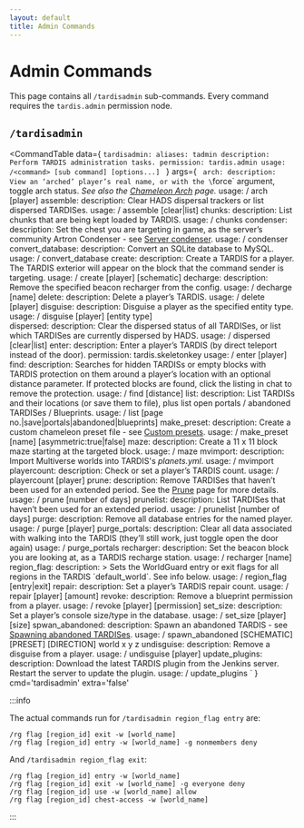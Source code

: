 ```yaml
---
layout: default
title: Admin Commands
---
```



# Admin Commands

This page contains all `/tardisadmin` sub-commands. Every command requires the `tardis.admin` permission node.

## `/tardisadmin`

<CommandTable data={
`tardisadmin:
    aliases: tadmin
    description: Perform TARDIS administration tasks.
    permission: tardis.admin
    usage: /<command> [sub command] [options...]
    `
}
args={
    `
    arch:
      description: View an ‘arched’ player’s real name, or with the \`force\` argument, toggle arch status. _See also the [Chameleon Arch](chameleon-arch) page._
      usage: /<command> arch [player] <force>
    assemble:
      description: Clear HADS dispersal trackers or list dispersed TARDISes.
      usage: /<command> assemble [clear|list]
    chunks:
      description: List chunks that are being kept loaded by TARDIS.
      usage: /<command> chunks
    condenser:
      description: Set the chest you are targeting in game, as the server’s community Artron Condenser - see [Server condenser](../condenser#server-condenser).
      usage: /<command> condenser
    convert_database:
      description: Convert an SQLite database to MySQL.
      usage: /<command> convert_database
    create:
      description: Create a TARDIS for a player. The TARDIS exterior will appear on the block that the command sender is targeting.
      usage: /<command> create [player] [schematic] <wall> <floor>
    decharge:
      description: Remove the specified beacon recharger from the config.
      usage: /<command> decharge [name]
    delete:
      description: Delete a player’s TARDIS.
      usage: /<command> delete [player]
    disguise:
      description: Disguise a player as the specified entity type.
      usage: /<command> disguise [player] [entity type]    
    dispersed:
      description: Clear the dispersed status of all TARDISes, or list which TARDISes are currently dispersed by HADS.
      usage: /<command> dispersed [clear|list]
    enter:
      description: Enter a player’s TARDIS (by direct teleport instead of the door).
      permission: tardis.skeletonkey
      usage: /<command> enter [player]
    find:
      description: Searches for hidden TARDISs or empty blocks with TARDIS protection on them around a player’s location with an optional distance parameter. If protected blocks are found, click the listing in chat to remove the protection.
      usage: /<command> find [distance]
    list:
      description: List TARDISs and their locations (or save them to file), plus list open portals / abandoned TARDISes / Blueprints.
      usage: /<command> list [page no.|save|portals|abandoned|blueprints] <blueprint type>
    make_preset:
      description: Create a custom chameleon preset file - see [Custom presets](custom-preset).
      usage: /<command> make_preset [name] [asymmetric:true|false]
    maze:
      description: Create a 11 x 11 block maze starting at the targeted block.
      usage: /<command> maze
    mvimport:
      description: Import Multiverse worlds into TARDIS's _planets.yml_.
      usage: /<command> mvimport
    playercount:
      description: Check or set a player’s TARDIS count.
      usage: /<command> playercount [player] <count>
    prune:
      description: Remove TARDISes that haven’t been used for an extended period.
        See the [Prune](prune) page for more details.
      usage: /<command> prune [number of days]
    prunelist:
      description: List TARDISes that haven’t been used for an extended period.
      usage: /<command> prunelist [number of days]
    purge:
      description: Remove all database entries for the named player.
      usage: /<command> purge [player]
    purge_portals:
      description: Clear all data associated with walking into the TARDIS (they’ll still work, just toggle open the door again)
      usage: /<command> purge_portals
    recharger:
      description: Set the beacon block you are looking at, as a TARDIS recharge station.
      usage: /<command> recharger [name]
    region_flag:
      description: >
        Sets the WorldGuard entry or exit flags for all regions in the TARDIS \`default_world\`. See info below.
      usage: /<command> region_flag [entry|exit]
    repair:
      description: Set a player’s TARDIS repair count.
      usage: /<command> repair [player] [amount]
    revoke:
      description: Remove a blueprint permission from a player.
      usage: /<command> revoke [player] [permission]
    set_size:
      description: Set a player’s console size/type in the database.
      usage: /<command> set_size [player] [size]
    spwan_abandoned:
      description: Spawn an abandoned TARDIS - see [Spawning abandoned TARDISes](abandon#spawning-abandoned-tardises).
      usage: /<command> spawn_abandoned [SCHEMATIC] [PRESET] [DIRECTION] world x y z
    undisguise:
      description: Remove a disguise from a player.
      usage: /<command> undisguise [player]
    update_plugins:
      description: Download the latest TARDIS plugin from the Jenkins server. Restart the server to update the plugin.
      usage: /<command> update_plugins
    `
}
cmd='tardisadmin'
extra='false'
>
</CommandTable>

:::info

The actual commands run for `/tardisadmin region_flag entry` are:

```
/rg flag [region_id] exit -w [world_name]
/rg flag [region_id] entry -w [world_name] -g nonmembers deny
```

And `/tardisadmin region_flag exit`:

```
/rg flag [region_id] entry -w [world_name]
/rg flag [region_id] exit -w [world_name] -g everyone deny
/rg flag [region_id] use -w [world_name] allow
/rg flag [region_id] chest-access -w [world_name]
```

:::
